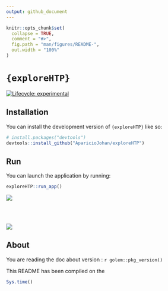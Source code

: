```yaml
---
output: github_document
---
```


<!-- README.md is generated from README.Rmd. Please edit that file -->

```r
knitr::opts_chunk$set(
  collapse = TRUE,
  comment = "#>",
  fig.path = "man/figures/README-",
  out.width = "100%"
)
```

# `{exploreHTP}`

<!-- badges: start -->
[![Lifecycle: experimental](https://img.shields.io/badge/lifecycle-experimental-orange.svg)](https://lifecycle.r-lib.org/articles/stages.html#experimental)
<!-- badges: end -->

## Installation

You can install the development version of `{exploreHTP}` like so:

``` r
# install.packages("devtools")
devtools::install_github("AparicioJohan/exploreHTP")
```

## Run

You can launch the application by running:

```r
exploreHTP::run_app()
```

<img src='man/figures/Logo2.jpg' align="center"/>

<br>
<br>

<img src='man/figures/desktop.png' align="center"/>

## About

You are reading the doc about version : `r golem::pkg_version()`

This README has been compiled on the

```r
Sys.time()
```
